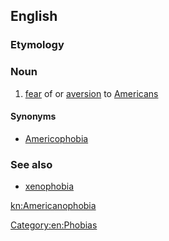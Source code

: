 ==English==

===Etymology===
{{suffix|American|phobia}}

===Noun===
{{en-noun|-}}

# [[fear]] of or [[aversion]] to [[American]]s
====Synonyms====
* [[Americophobia]]
===See also===
* [[xenophobia]]
[[Category:en:Phobias]]

[[kn:Americanophobia]]